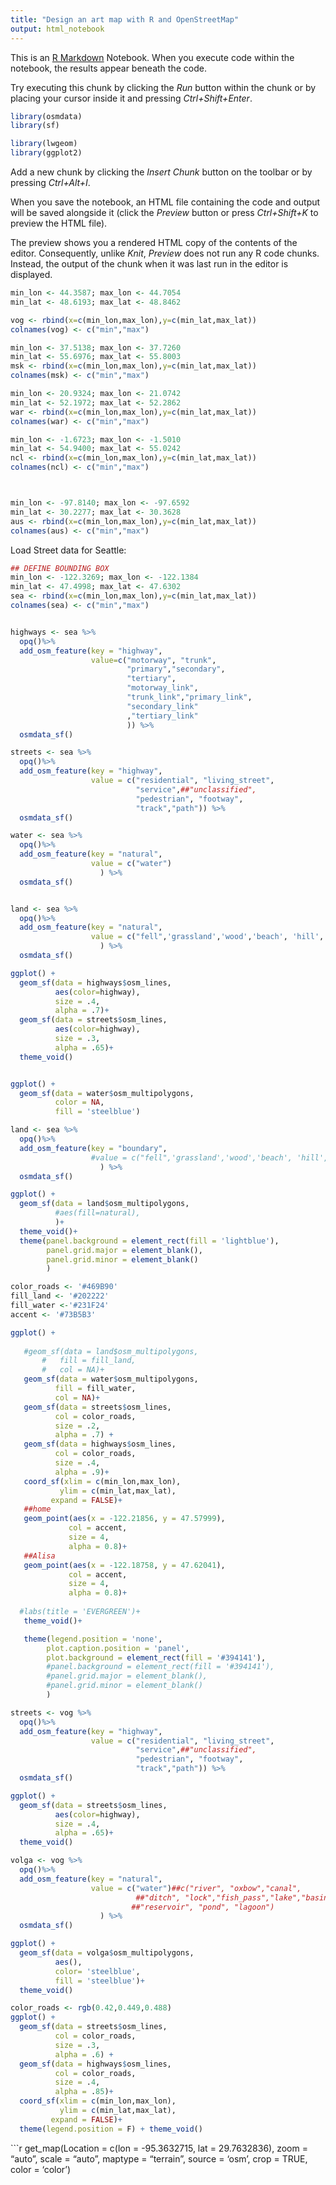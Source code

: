 ---
title: "Design an art map with R and OpenStreetMap"
output: html_notebook
---

This is an [R Markdown](http://rmarkdown.rstudio.com) Notebook. When you execute code within the notebook, the results appear beneath the code. 

Try executing this chunk by clicking the *Run* button within the chunk or by placing your cursor inside it and pressing *Ctrl+Shift+Enter*. 

```{r}
library(osmdata)
library(sf)

library(lwgeom)
library(ggplot2)

```

Add a new chunk by clicking the *Insert Chunk* button on the toolbar or by pressing *Ctrl+Alt+I*.

When you save the notebook, an HTML file containing the code and output will be saved alongside it (click the *Preview* button or press *Ctrl+Shift+K* to preview the HTML file).

The preview shows you a rendered HTML copy of the contents of the editor. Consequently, unlike *Knit*, *Preview* does not run any R code chunks. Instead, the output of the chunk when it was last run in the editor is displayed.




```{r}

min_lon <- 44.3587; max_lon <- 44.7054
min_lat <- 48.6193; max_lat <- 48.8462

vog <- rbind(x=c(min_lon,max_lon),y=c(min_lat,max_lat))
colnames(vog) <- c("min","max")

min_lon <- 37.5138; max_lon <- 37.7260
min_lat <- 55.6976; max_lat <- 55.8003
msk <- rbind(x=c(min_lon,max_lon),y=c(min_lat,max_lat))
colnames(msk) <- c("min","max")

min_lon <- 20.9324; max_lon <- 21.0742
min_lat <- 52.1972; max_lat <- 52.2862
war <- rbind(x=c(min_lon,max_lon),y=c(min_lat,max_lat))
colnames(war) <- c("min","max")

min_lon <- -1.6723; max_lon <- -1.5010
min_lat <- 54.9400; max_lat <- 55.0242
ncl <- rbind(x=c(min_lon,max_lon),y=c(min_lat,max_lat))
colnames(ncl) <- c("min","max")



min_lon <- -97.8140; max_lon <- -97.6592
min_lat <- 30.2277; max_lat <- 30.3628
aus <- rbind(x=c(min_lon,max_lon),y=c(min_lat,max_lat))
colnames(aus) <- c("min","max")

```

Load Street data for Seattle:

```{r}
## DEFINE BOUNDING BOX
min_lon <- -122.3269; max_lon <- -122.1384
min_lat <- 47.4998; max_lat <- 47.6302
sea <- rbind(x=c(min_lon,max_lon),y=c(min_lat,max_lat))
colnames(sea) <- c("min","max")


highways <- sea %>%
  opq()%>%
  add_osm_feature(key = "highway", 
                  value=c("motorway", "trunk",
                          "primary","secondary", 
                          "tertiary",
                          "motorway_link",
                          "trunk_link","primary_link",
                          "secondary_link"
                          ,"tertiary_link"
                          )) %>%
  osmdata_sf()

streets <- sea %>%
  opq()%>%
  add_osm_feature(key = "highway", 
                  value = c("residential", "living_street",
                            "service",##"unclassified",
                            "pedestrian", "footway",
                            "track","path")) %>%
  osmdata_sf()

water <- sea %>%
  opq()%>%
  add_osm_feature(key = "natural", 
                  value = c("water")
                    ) %>%
  osmdata_sf()


land <- sea %>%
  opq()%>%
  add_osm_feature(key = "natural", 
                  value = c("fell",'grassland','wood','beach', 'hill', 'sand', 'scree','rock','valley')
                    ) %>%
  osmdata_sf()

ggplot() +
  geom_sf(data = highways$osm_lines,
          aes(color=highway),
          size = .4,
          alpha = .7)+
  geom_sf(data = streets$osm_lines,
          aes(color=highway),
          size = .3,
          alpha = .65)+
  theme_void()


ggplot() +
  geom_sf(data = water$osm_multipolygons,
          color = NA,
          fill = 'steelblue')

land <- sea %>%
  opq()%>%
  add_osm_feature(key = "boundary", 
                  #value = c("fell",'grassland','wood','beach', 'hill', 'sand', 'scree','rock','valley')
                    ) %>%
  osmdata_sf()

ggplot() +
  geom_sf(data = land$osm_multipolygons,
          #aes(fill=natural),
          )+
  theme_void()+
  theme(panel.background = element_rect(fill = 'lightblue'),
        panel.grid.major = element_blank(),
        panel.grid.minor = element_blank()
        )

```

```{r}
color_roads <- '#469B90'
fill_land <- '#202222'
fill_water <-'#231F24'
accent <- '#73B5B3'

ggplot() +
 
   #geom_sf(data = land$osm_multipolygons,
       #   fill = fill_land,
       #   col = NA)+
   geom_sf(data = water$osm_multipolygons,
          fill = fill_water,
          col = NA)+
   geom_sf(data = streets$osm_lines,
          col = color_roads,
          size = .2,
          alpha = .7) +
   geom_sf(data = highways$osm_lines,
          col = color_roads,
          size = .4,
          alpha = .9)+
   coord_sf(xlim = c(min_lon,max_lon),
           ylim = c(min_lat,max_lat),
         expand = FALSE)+
   ##home
   geom_point(aes(x = -122.21856, y = 47.57999),
             col = accent, 
             size = 4,
             alpha = 0.8)+
   ##Alisa
   geom_point(aes(x = -122.18758, y = 47.62041),
             col = accent, 
             size = 4,
             alpha = 0.8)+
  
  #labs(title = 'EVERGREEN')+
   theme_void()+

   theme(legend.position = 'none',
        plot.caption.position = 'panel',
        plot.background = element_rect(fill = '#394141'),
        #panel.background = element_rect(fill = '#394141'),
        #panel.grid.major = element_blank(),
        #panel.grid.minor = element_blank()
        ) 


```


```{r}
streets <- vog %>%
  opq()%>%
  add_osm_feature(key = "highway", 
                  value = c("residential", "living_street",
                            "service",##"unclassified",
                            "pedestrian", "footway",
                            "track","path")) %>%
  osmdata_sf()

ggplot() +
  geom_sf(data = streets$osm_lines,
          aes(color=highway),
          size = .4,
          alpha = .65)+
  theme_void()
```

```{r}
volga <- vog %>%
  opq()%>%
  add_osm_feature(key = "natural", 
                  value = c("water")##c("river", "oxbow","canal",
                            ##"ditch", "lock","fish_pass","lake","basin",
                           ##"reservoir", "pond", "lagoon")
                    ) %>%
  osmdata_sf()

ggplot() +
  geom_sf(data = volga$osm_multipolygons,
          aes(),
          color= 'steelblue',
          fill = 'steelblue')+
  theme_void()
```


```{r}
color_roads <- rgb(0.42,0.449,0.488)
ggplot() +
  geom_sf(data = streets$osm_lines,
          col = color_roads,
          size = .3,
          alpha = .6) +
  geom_sf(data = highways$osm_lines,
          col = color_roads,
          size = .4,
          alpha = .85)+
  coord_sf(xlim = c(min_lon,max_lon),
           ylim = c(min_lat,max_lat),
         expand = FALSE)+
  theme(legend.position = F) + theme_void()
```



```{r}

get_map(Location = c(lon = -95.3632715, lat = 29.7632836),
        zoom = "auto",
        scale = "auto",
        maptype = "terrain",
        source = 'osm',
        crop = TRUE,
        color = 'color')

